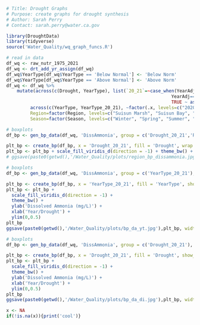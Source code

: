 ```r
# Title: Drought Graphs
# Purpose: create graphs for drought synthesis
# Author: Sarah Perry
# Contact: sarah.perry@water.ca.gov
```

```r
library(DroughtData)
library(tidyverse)
source('Water_Quality/wq_graph_funcs.R')
```

```r
# read in data
df_wq <- raw_nutr_1975_2021
df_wq <- drt_add_yr_assign(df_wq)
df_wq$YearType[df_wq$YearType == 'Below Normal'] <- 'Below Norm'
df_wq$YearType[df_wq$YearType == 'Above Normal'] <- 'Above Norm'
df_wq <- df_wq %>%
    mutate(across(c(Drought, YearType), list(`20_21`=~case_when(YearAdj==2021 ~ "2021", 
                                                              YearAdj==2020 ~ "2020", 
                                                              TRUE ~ as.character(.x)))),
         across(c(YearType, YearType_20_21), ~factor(.x, levels=c("2020", "2021", "Critical", "Dry", "Below Norm", "Above Norm", "Wet"))),
         Region=factor(Region, levels=c("Suisun Marsh", "Suisun Bay", "Confluence", "SouthCentral", "North")),
         Season=factor(Season, levels=c("Winter", "Spring", "Summer", "Fall")))
```

```r
# boxplots
df_bp <- gen_bp_data(df_wq, 'DissAmmonia', group = c('Drought_20_21','Region'), metadat = c('Drought'))

plt_bp <- create_bp(df_bp, x = 'Drought_20_21', fill = 'Drought', wrap = 'Region')
plt_bp <- plt_bp + scale_fill_viridis_d(direction = -1) + theme_bw() + ylab('Dissolved Ammonia (mg/L)') + xlab('Year/Drought')
# ggsave(paste0(getwd(),'/Water_Quality/plots/region_bp_dissammonia.jpg'),z, width = 7, height = 4.5)
```

```r
# boxplots
df_bp <- gen_bp_data(df_wq, 'DissAmmonia', group = c('YearType_20_21'), metadat = c('YearType'))

plt_bp <- create_bp(df_bp, x = 'YearType_20_21', fill = 'YearType', show_outliers = TRUE)
plt_bp <- plt_bp +
  scale_fill_viridis_d(direction = -1) +
  theme_bw() +
  ylab('Dissolved Ammonia (mg/L)') +
  xlab('Year/Drought') +
  ylim(0,0.5)
plt_bp
ggsave(paste0(getwd(),'/Water_Quality/plots/bp_da_yt.jpg'),plt_bp, width = 7, height = 4.5)
```

```r
# boxplots
df_bp <- gen_bp_data(df_wq, 'DissAmmonia', group = c('Drought_20_21'), metadat = c('Drought'))

plt_bp <- create_bp(df_bp, x = 'Drought_20_21', fill = 'Drought', show_outliers = TRUE)
plt_bp <- plt_bp +
  scale_fill_viridis_d(direction = -1) +
  theme_bw() +
  ylab('Dissolved Ammonia (mg/L)') +
  xlab('Year/Drought') +
  ylim(0,0.5)
plt_bp
ggsave(paste0(getwd(),'/Water_Quality/plots/bp_da_di.jpg'),plt_bp, width = 7, height = 4.5)
```

```r
x <- NA
if(!is.na(x)){print('cool')}
```

